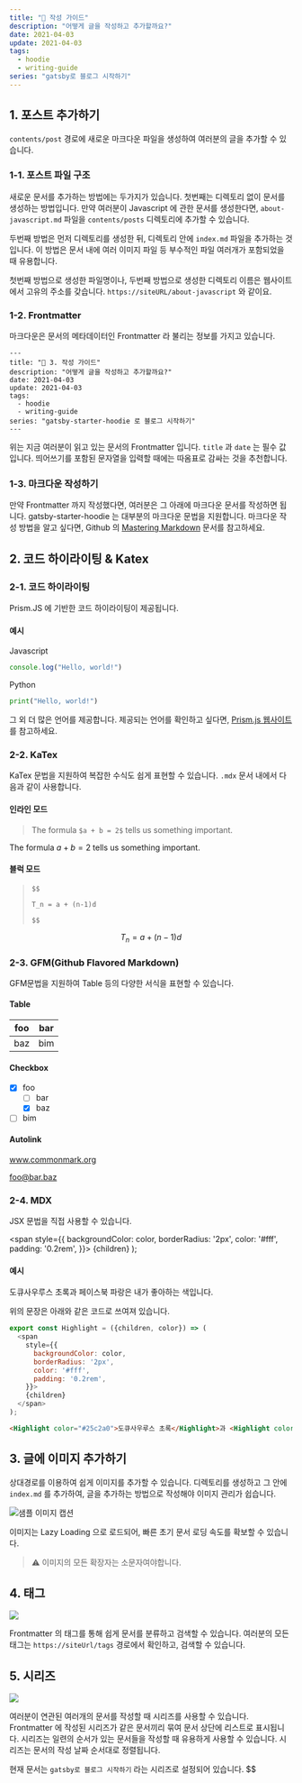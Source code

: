 ```yaml
---
title: "🤔 작성 가이드"
description: "어떻게 글을 작성하고 추가할까요?"
date: 2021-04-03
update: 2021-04-03
tags:
  - hoodie
  - writing-guide
series: "gatsby로 블로그 시작하기"
---
```


## 1. 포스트 추가하기

`contents/post` 경로에 새로운 마크다운 파일을 생성하여 여러분의 글을 추가할 수 있습니다.

### 1-1. 포스트 파일 구조

새로운 문서를 추가하는 방법에는 두가지가 있습니다. 첫번째는 디렉토리 없이 문서를 생성하는 방법입니다. 만약 여러분이 Javascript 에 관한 문서를 생성한다면, `about-javascript.md` 파일을 `contents/posts` 디렉토리에 추가할 수 있습니다.

두번째 방법은 먼저 디렉토리를 생성한 뒤, 디렉토리 안에 `index.md` 파일을 추가하는 것 입니다. 이 방법은 문서 내에 여러 이미지 파일 등 부수적인 파일 여러개가 포함되었을 때 유용합니다.

첫번째 방법으로 생성한 파일명이나, 두번째 방법으로 생성한 디렉토리 이름은 웹사이트에서 고유의 주소를 갖습니다. `https://siteURL/about-javascript` 와 같이요.

### 1-2. Frontmatter

마크다운은 문서의 메타데이터인 Frontmatter 라 불리는 정보를 가지고 있습니다.

```text
---
title: "🤔 3. 작성 가이드"
description: "어떻게 글을 작성하고 추가할까요?"
date: 2021-04-03
update: 2021-04-03
tags:
  - hoodie
  - writing-guide
series: "gatsby-starter-hoodie 로 블로그 시작하기"
---
```

위는 지금 여러분이 읽고 있는 문서의 Frontmatter 입니다. `title` 과 `date` 는 필수 값입니다. 띄어쓰기를 포함된 문자열을 입력할 때에는 따옴표로 감싸는 것을 추천합니다.

### 1-3. 마크다운 작성하기

만약 Frontmatter 까지 작성했다면, 여러분은 그 아래에 마크다운 문서를 작성하면 됩니다. gatsby-starter-hoodie 는 대부분의 마크다운 문법을 지원합니다. 마크다운 작성 방법을 알고 싶다면, Github 의 [Mastering Markdown](https://guides.github.com/features/mastering-markdown/) 문서를 참고하세요.

## 2. 코드 하이라이팅 & Katex

### 2-1. 코드 하이라이팅

Prism.JS 에 기반한 코드 하이라이팅이 제공됩니다.

#### 예시

Javascript

```javascript
console.log("Hello, world!")
```

Python

```python
print("Hello, world!")
```

그 외 더 많은 언어를 제공합니다. 제공되는 언어를 확인하고 싶다면, [Prism.js 웹사이트](https://prismjs.com/) 를 참고하세요.

### 2-2. KaTex

KaTex 문법을 지원하여 복잡한 수식도 쉽게 표현할 수 있습니다. `.mdx` 문서 내에서 다음과 같이 사용합니다.

#### 인라인 모드
> The formula `$a + b = 2$` tells us something important.

The formula $a + b = 2$ tells us something important.

#### 블럭 모드
> `$$`
>
> `T_n = a + (n-1)d`
>
> `$$`

$$
T_n = a + (n-1)d
$$

### 2-3. GFM(Github Flavored Markdown)

GFM문법을 지원하여 Table 등의 다양한 서식을 표현할 수 있습니다.

#### Table
| foo | bar |
| --- | --- |
| baz | bim |

#### Checkbox
- [x] foo
  - [ ] bar
  - [x] baz
- [ ] bim

#### Autolink
www.commonmark.org

foo@bar.baz

### 2-4. MDX

JSX 문법을 직접 사용할 수 있습니다.

  <span
    style={{
      backgroundColor: color,
      borderRadius: '2px',
      color: '#fff',
      padding: '0.2rem',
    }}>
    {children}
  </span>
);

#### 예시
<Highlight color="#25c2a0">도큐사우루스 초록</Highlight>과 <Highlight color="#1877F2">페이스북 파랑</Highlight>은 내가 좋아하는 색입니다.

위의 문장은 아래와 같은 코드로 쓰여져 있습니다.

```javascript
export const Highlight = ({children, color}) => (
  <span
    style={{
      backgroundColor: color,
      borderRadius: '2px',
      color: '#fff',
      padding: '0.2rem',
    }}>
    {children}
  </span>
);
```
```HTML
<Highlight color="#25c2a0">도큐사우루스 초록</Highlight>과 <Highlight color="#1877F2">페이스북 파랑</Highlight>은 내가 좋아하는 색입니다.
```

## 3. 글에 이미지 추가하기

상대경로를 이용하여 쉽게 이미지를 추가할 수 있습니다. 디렉토리를 생성하고 그 안에 `index.md` 를 추가하여, 글을 추가하는 방법으로 작성해야 이미지 관리가 쉽습니다.

![샘플 이미지 캡션](sample-image.jpg)

이미지는 Lazy Loading 으로 로드되어, 빠른 초기 문서 로딩 속도를 확보할 수 있습니다.

> ⚠ 이미지의 모든 확장자는 소문자여야합니다.

## 4. 태그

![](tag-example.jpg)

Frontmatter 의 태그를 통해 쉽게 문서를 분류하고 검색할 수 있습니다. 여러분의 모든 태그는 `https://siteUrl/tags` 경로에서 확인하고, 검색할 수 있습니다.

## 5. 시리즈

![](series-example.jpg)

여러분이 연관된 여러개의 문서를 작성할 때 시리즈를 사용할 수 있습니다. Frontmatter 에 작성된 시리즈가 같은 문서끼리 묶여 문서 상단에 리스트로 표시됩니다. 시리즈는 일련의 순서가 있는 문서들을 작성할 때 유용하게 사용할 수 있습니다. 시리즈는 문서의 작성 날짜 순서대로 정렬됩니다.

현재 문서는 `gatsby로 블로그 시작하기` 라는 시리즈로 설정되어 있습니다.
$$
